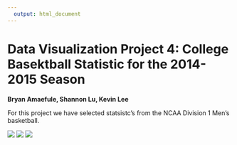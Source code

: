 ```yaml
---
  output: html_document
---
```

  Data Visualization Project 4: College Basektball Statistic for the 2014-2015 Season
===
  **Bryan Amaefule, Shannon Lu, Kevin Lee**
  
  For this project we have selected statsistc's from the NCAA Division 1 Men's basketball.
  
  ![](./pics/Crosstab.png)
  ![](./pics/Scatterplot.png)
  ![](./pics/Assistsrebounds.png)
